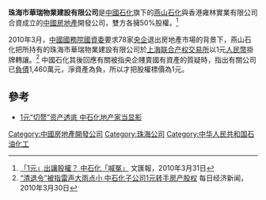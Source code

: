 '''珠海市華瑞物業建設有限公司'''是[[中國石化|中國石化]]旗下的[[燕山石化|燕山石化]]與香港雍林實業有限公司合資成立的[[中國|中國]][[房地產|房地產]]開發公司，雙方各擁50%股權。<ref>[http://paper.wenweipo.com/2010/03/31/CH1003310007.htm 「1元」出讓股權？ 中石化「喊冤」] {{Wayback|url=http://paper.wenweipo.com/2010/03/31/CH1003310007.htm |date=20100406021108 }} 文匯報，2010年3月31日</ref>

2010年3月，[[中國國務院|中國國務院]][[國資委|國資委]]要求78家[[央企|央企]]退出房地產市場的背景下，燕山石化把所持有的珠海市華瑞物業建設有限公司於[[上海联合产权交易所|上海联合产权交易所]]以1元[[人民幣|人民幣]]掛牌轉讓。<ref>[http://stock.cnstock.com/market/ggzx/201003/450748.htm “清退令”被指雷声大雨点小 中石化子公司1元转手房产股权] {{webarchive|url=https://web.archive.org/web/20100413024250/http://stock.cnstock.com/market/ggzx/201003/450748.htm |date=2010-04-13 }} 每日经济新闻，2010年3月30日</ref> 中國石化其後回應有關被指央企賤賣國有資產的質疑時，指出有關公司已[[負債|負債]]1,460萬元，淨資產為負，所以才把股權標價為1元。

==參考==
{{reflist}}
*[http://house.hexun.com/2010-04-06/123229804.html 1元“切赘”资产透底 中石化地产家当显影]{{Dead link|date=2020年6月 |bot=InternetArchiveBot |fix-attempted=yes }}

[[Category:中國房地產開發公司|Category:中國房地產開發公司]]
[[Category:珠海公司|Category:珠海公司]]
[[Category:中华人民共和国石油化工|Category:中华人民共和国石油化工]]